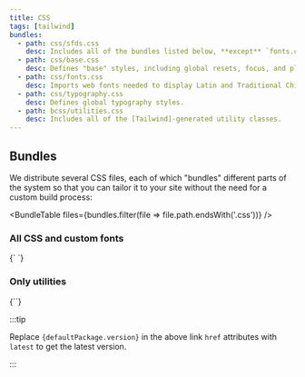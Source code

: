 ```yaml
---
title: CSS
tags: [tailwind]
bundles:
  - path: css/sfds.css
    desc: Includes all of the bundles listed below, **except** `fonts.css`. Use this if you don't have any other CSS on your site.
  - path: css/base.css
    desc: Defines "base" styles, including global resets, focus, and placeholder styles.
  - path: css/fonts.css
    desc: Imports web fonts needed to display Latin and Traditional Chinese text.
  - path: css/typography.css
    desc: Defines global typography styles.
  - path: bcss/utilities.css
    desc: Includes all of the [Tailwind]-generated utility classes.
---
```



## Bundles

We distribute several CSS files, each of which "bundles"
different parts of the system so that you can tailor it to your
site without the need for a custom build process:

<BundleTable files={bundles.filter(file => file.path.endsWith('.css'))}  />

### All CSS and custom fonts

<CodeBlock language='html'>
{`<link rel="stylesheet" href="${publishedUrl('dist/css/sfds.css')}">
<link rel="stylesheet" href="${publishedUrl('dist/css/fonts.css')}">`}
</CodeBlock>

### Only utilities

<CodeBlock language='html'>
{`<link rel="stylesheet" href="${publishedUrl('dist/css/utilities.css')}">`}
</CodeBlock>

:::tip

<div>Replace <code>{defaultPackage.version}</code> in the above link <code>href</code> attributes with <code>latest</code> to get the latest version.</div>

:::

[tailwind]: https://tailwindcss.com/
